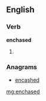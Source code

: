 ==English==

===Verb===
'''enchased'''

# {{past of|[[enchase]]}}

===Anagrams===
* [[encashed#English|encashed]]

[[mg:enchased]]